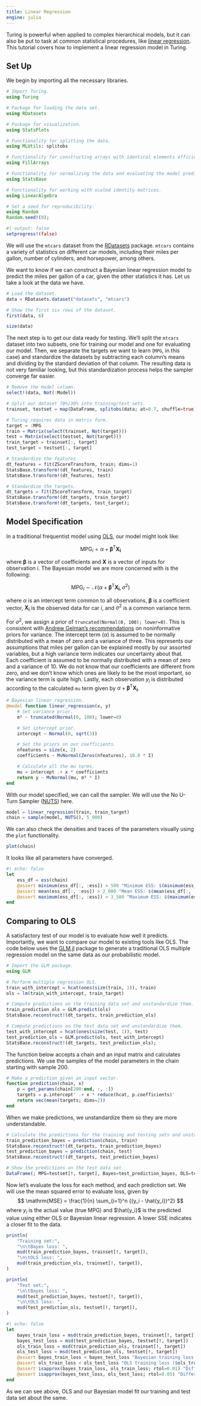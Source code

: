 ```yaml
---
title: Linear Regression
engine: julia
---
```


Turing is powerful when applied to complex hierarchical models, but it can also be put to task at common statistical procedures, like [linear regression](https://en.wikipedia.org/wiki/Linear_regression).
This tutorial covers how to implement a linear regression model in Turing.

## Set Up

We begin by importing all the necessary libraries.

```julia
# Import Turing.
using Turing

# Package for loading the data set.
using RDatasets

# Package for visualization.
using StatsPlots

# Functionality for splitting the data.
using MLUtils: splitobs

# Functionality for constructing arrays with identical elements efficiently.
using FillArrays

# Functionality for normalizing the data and evaluating the model predictions.
using StatsBase

# Functionality for working with scaled identity matrices.
using LinearAlgebra

# Set a seed for reproducibility.
using Random
Random.seed!(0);
```

```julia
#| output: false
setprogress!(false)
```

We will use the `mtcars` dataset from the [RDatasets](https://github.com/JuliaStats/RDatasets.jl) package.
`mtcars` contains a variety of statistics on different car models, including their miles per gallon, number of cylinders, and horsepower, among others.

We want to know if we can construct a Bayesian linear regression model to predict the miles per gallon of a car, given the other statistics it has.
Let us take a look at the data we have.

```julia
# Load the dataset.
data = RDatasets.dataset("datasets", "mtcars")

# Show the first six rows of the dataset.
first(data, 6)
```

```julia
size(data)
```

The next step is to get our data ready for testing. We'll split the `mtcars` dataset into two subsets, one for training our model and one for evaluating our model. Then, we separate the targets we want to learn (`MPG`, in this case) and standardize the datasets by subtracting each column's means and dividing by the standard deviation of that column. The resulting data is not very familiar looking, but this standardization process helps the sampler converge far easier.

```julia
# Remove the model column.
select!(data, Not(:Model))

# Split our dataset 70%/30% into training/test sets.
trainset, testset = map(DataFrame, splitobs(data; at=0.7, shuffle=true))

# Turing requires data in matrix form.
target = :MPG
train = Matrix(select(trainset, Not(target)))
test = Matrix(select(testset, Not(target)))
train_target = trainset[:, target]
test_target = testset[:, target]

# Standardize the features.
dt_features = fit(ZScoreTransform, train; dims=1)
StatsBase.transform!(dt_features, train)
StatsBase.transform!(dt_features, test)

# Standardize the targets.
dt_targets = fit(ZScoreTransform, train_target)
StatsBase.transform!(dt_targets, train_target)
StatsBase.transform!(dt_targets, test_target);
```

## Model Specification

In a traditional frequentist model using [OLS](https://en.wikipedia.org/wiki/Ordinary_least_squares), our model might look like:

$$
\mathrm{MPG}_i = \alpha + \boldsymbol{\beta}^\mathsf{T}\boldsymbol{X_i}
$$

where $\boldsymbol{\beta}$ is a vector of coefficients and $\boldsymbol{X}$ is a vector of inputs for observation $i$. The Bayesian model we are more concerned with is the following:

$$
\mathrm{MPG}_i \sim \mathcal{N}(\alpha + \boldsymbol{\beta}^\mathsf{T}\boldsymbol{X_i}, \sigma^2)
$$

where $\alpha$ is an intercept term common to all observations, $\boldsymbol{\beta}$ is a coefficient vector, $\boldsymbol{X_i}$ is the observed data for car $i$, and $\sigma^2$ is a common variance term.

For $\sigma^2$, we assign a prior of `truncated(Normal(0, 100); lower=0)`.
This is consistent with [Andrew Gelman's recommendations](http://www.stat.columbia.edu/%7Egelman/research/published/taumain.pdf) on noninformative priors for variance.
The intercept term ($\alpha$) is assumed to be normally distributed with a mean of zero and a variance of three.
This represents our assumptions that miles per gallon can be explained mostly by our assorted variables, but a high variance term indicates our uncertainty about that.
Each coefficient is assumed to be normally distributed with a mean of zero and a variance of 10.
We do not know that our coefficients are different from zero, and we don't know which ones are likely to be the most important, so the variance term is quite high.
Lastly, each observation $y_i$ is distributed according to the calculated `mu` term given by $\alpha + \boldsymbol{\beta}^\mathsf{T}\boldsymbol{X_i}$.

```julia
# Bayesian linear regression.
@model function linear_regression(x, y)
    # Set variance prior.
    σ² ~ truncated(Normal(0, 100); lower=0)

    # Set intercept prior.
    intercept ~ Normal(0, sqrt(3))

    # Set the priors on our coefficients.
    nfeatures = size(x, 2)
    coefficients ~ MvNormal(Zeros(nfeatures), 10.0 * I)

    # Calculate all the mu terms.
    mu = intercept .+ x * coefficients
    return y ~ MvNormal(mu, σ² * I)
end
```

With our model specified, we can call the sampler. We will use the No U-Turn Sampler ([NUTS](https://turinglang.org/stable/docs/library/#Turing.Inference.NUTS)) here.

```julia
model = linear_regression(train, train_target)
chain = sample(model, NUTS(), 5_000)
```

We can also check the densities and traces of the parameters visually using the `plot` functionality.

```julia
plot(chain)
```

It looks like all parameters have converged.

```julia
#| echo: false
let
    ess_df = ess(chain)
    @assert minimum(ess_df[:, :ess]) > 500 "Minimum ESS: $(minimum(ess_df[:, :ess])) - not > 700"
    @assert mean(ess_df[:, :ess]) > 2_000 "Mean ESS: $(mean(ess_df[:, :ess])) - not > 2000"
    @assert maximum(ess_df[:, :ess]) > 3_500 "Maximum ESS: $(maximum(ess_df[:, :ess])) - not > 3500"
end
```

## Comparing to OLS

A satisfactory test of our model is to evaluate how well it predicts. Importantly, we want to compare our model to existing tools like OLS. The code below uses the [GLM.jl]() package to generate a traditional OLS multiple regression model on the same data as our probabilistic model.

```julia
# Import the GLM package.
using GLM

# Perform multiple regression OLS.
train_with_intercept = hcat(ones(size(train, 1)), train)
ols = lm(train_with_intercept, train_target)

# Compute predictions on the training data set and unstandardize them.
train_prediction_ols = GLM.predict(ols)
StatsBase.reconstruct!(dt_targets, train_prediction_ols)

# Compute predictions on the test data set and unstandardize them.
test_with_intercept = hcat(ones(size(test, 1)), test)
test_prediction_ols = GLM.predict(ols, test_with_intercept)
StatsBase.reconstruct!(dt_targets, test_prediction_ols);
```

The function below accepts a chain and an input matrix and calculates predictions. We use the samples of the model parameters in the chain starting with sample 200.

```julia
# Make a prediction given an input vector.
function prediction(chain, x)
    p = get_params(chain[200:end, :, :])
    targets = p.intercept' .+ x * reduce(hcat, p.coefficients)'
    return vec(mean(targets; dims=2))
end
```

When we make predictions, we unstandardize them so they are more understandable.

```julia
# Calculate the predictions for the training and testing sets and unstandardize them.
train_prediction_bayes = prediction(chain, train)
StatsBase.reconstruct!(dt_targets, train_prediction_bayes)
test_prediction_bayes = prediction(chain, test)
StatsBase.reconstruct!(dt_targets, test_prediction_bayes)

# Show the predictions on the test data set.
DataFrame(; MPG=testset[!, target], Bayes=test_prediction_bayes, OLS=test_prediction_ols)
```

Now let's evaluate the loss for each method, and each prediction set. We will use the mean squared error to evaluate loss, given by
$$
\mathrm{MSE} = \frac{1}{n} \sum_{i=1}^n {(y_i - \hat{y_i})^2}
$$
where $y_i$ is the actual value (true MPG) and $\hat{y_i}$ is the predicted value using either OLS or Bayesian linear regression. A lower SSE indicates a closer fit to the data.

```julia
println(
    "Training set:",
    "\n\tBayes loss: ",
    msd(train_prediction_bayes, trainset[!, target]),
    "\n\tOLS loss: ",
    msd(train_prediction_ols, trainset[!, target]),
)

println(
    "Test set:",
    "\n\tBayes loss: ",
    msd(test_prediction_bayes, testset[!, target]),
    "\n\tOLS loss: ",
    msd(test_prediction_ols, testset[!, target]),
)
```

```julia
#| echo: false
let
    bayes_train_loss = msd(train_prediction_bayes, trainset[!, target])
    bayes_test_loss = msd(test_prediction_bayes, testset[!, target])
    ols_train_loss = msd(train_prediction_ols, trainset[!, target])
    ols_test_loss = msd(test_prediction_ols, testset[!, target])
    @assert bayes_train_loss < bayes_test_loss "Bayesian training loss ($bayes_train_loss) >= Bayesian test loss ($bayes_test_loss)"
    @assert ols_train_loss < ols_test_loss "OLS training loss ($ols_train_loss) >= OLS test loss ($ols_test_loss)"
    @assert isapprox(bayes_train_loss, ols_train_loss; rtol=0.01) "Difference between Bayesian training loss ($bayes_train_loss) and OLS training loss ($ols_train_loss) unexpectedly large!"
    @assert isapprox(bayes_test_loss, ols_test_loss; rtol=0.05) "Difference between Bayesian test loss ($bayes_test_loss) and OLS test loss ($ols_test_loss) unexpectedly large!"
end
```

As we can see above, OLS and our Bayesian model fit our training and test data set about the same.
